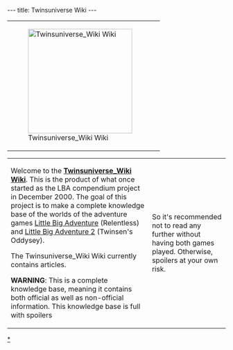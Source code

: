 ---
title: Twinsuniverse Wiki
---

{| class="lastupdate"
|-
| class="lastupdate-left" | [[Image:Big_twinsun_with_blurred_atmosphere-cropped.png|240px|Twinsuniverse_Wiki Wiki]]
| class="lastupdate-right" | {{Lastupdate}}
|}

{| style="width:75%" align="center"
|-
| style="vertical-align:top" |
Welcome to the '''[[Twinsuniverse_Wiki Wiki:About|Twinsuniverse_Wiki Wiki]]'''. This is the product of what once started as the LBA compendium project in December 2000. The goal of this project is to make a complete knowledge base of the worlds of the adventure games [[wikipedia:Little Big Adventure|Little Big Adventure]] (Relentless) and [[wikipedia:Little Big Adventure 2|Little Big Adventure 2]] (Twinsen's Oddysey).

The Twinsuniverse_Wiki Wiki currently contains '''[[Twinsuniverse_Wiki Wiki:Statistics|{{NUMBEROFARTICLES}}]]''' articles.

'''WARNING''': This is a complete knowledge base, meaning it contains both official as well as non-official information. This knowledge base is full with spoilers!! So it's recommended not to read any further without having both games played. Otherwise, spoilers at your own risk.
|}

{{mainnavigation}}
[[Category:Categories|*]]